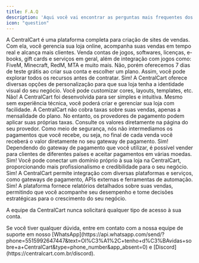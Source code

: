 ```yaml
---
title: F.A.Q
description: 'Aqui você vai encontrar as perguntas mais frequentes dos nossos clientes.'
icon: "question"
---
```


<AccordionGroup>

  <Accordion title=" O que é Centralcart?">
    A CentralCart é uma plataforma completa para criação de sites de vendas. Com ela, você gerencia sua loja online, acompanha suas vendas em tempo real e alcança mais clientes.
  </Accordion>

  <Accordion title=" O que posso vender na CentralCart?">
    Venda contas de jogos, softwares, licenças, e-books, gift cards e serviços em geral, além de integração com jogos como: FiveM, Minecraft, RedM, MTA e muito mais.
  </Accordion>

  <Accordion title="A CentralCart é grátis?">
    Não, porém oferecemos 7 dias de teste grátis ao criar sua conta e escolher um plano. Assim, você pode explorar todos os recursos antes de contratar.
  </Accordion>
  <Accordion title="Posso personalizar minha loja na CentralCart?">
    Sim! A CentralCart oferece diversas opções de personalização para que sua loja tenha a identidade visual do seu negócio. Você pode customizar cores, layouts, templates, etc.
  </Accordion>

  <Accordion title="Preciso ter conhecimento técnico para usar a CentralCart?">
    Não! A CentralCart foi desenvolvida para ser simples e intuitiva. Mesmo sem experiência técnica, você poderá criar e gerenciar sua loja com facilidade.
  </Accordion>

  <Accordion title="A CentralCart cobra taxas?">
    A CentralCart não cobra taxas sobre suas vendas, apenas a mensalidade do plano. No entanto, os provedores de pagamento podem aplicar suas próprias taxas. Consulte os valores diretamente na página do seu provedor.
  </Accordion>

  <Accordion title="Recebimento do pagamento">
    Como meio de segurança, nós não intermediamos os pagamentos que você recebe, ou seja, no final de cada venda você receberá o valor diretamente no seu gateway de pagamento.
  </Accordion>

  <Accordion title="A CentralCart permite vendas internacionais?">
    Sim! Dependendo do gateway de pagamento que você utilizar, é possível vender para clientes de diferentes países e aceitar pagamentos em várias moedas.
  </Accordion>

  <Accordion title="Posso usar meu próprio domínio na CentralCart?">
    Sim! Você pode conectar um domínio próprio à sua loja na CentralCart, proporcionando mais profissionalismo e credibilidade para o seu negócio.
  </Accordion>

  <Accordion title="Posso integrar a CentralCart com outras plataformas?">
    Sim! A CentralCart permite integração com diversas plataformas e serviços, como gateways de pagamento, APIs externas e ferramentas de automação.
  </Accordion>

  <Accordion title="A CentralCart oferece relatórios e estatísticas de vendas?">
    Sim! A plataforma fornece relatórios detalhados sobre suas vendas, permitindo que você acompanhe seu desempenho e tome decisões estratégicas para o crescimento do seu negócio.
  </Accordion>
  
</AccordionGroup>

<Warning>A equipe da CentralCart nunca solicitará qualquer tipo de acesso à sua conta.</Warning>

<Check>
Se você tiver qualquer dúvida, entre em contato com a nossa equipe de suporte
em nosso [WhatsApp](https://api.whatsapp.com/send/?phone=5515992647447&text=Ol%C3%A1%2C+tenho+d%C3%BAvidas+sobre+a+CentralCart&type=phone_number&app_absent=0) 
e [Discord](https://centralcart.com.br/discord).
</Check>
